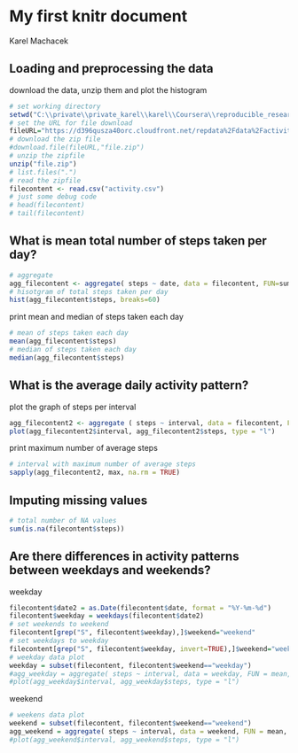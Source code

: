 # My first knitr document
Karel Machacek

## Loading and preprocessing the data

download the data, unzip them and plot the histogram

```r
# set working directory
setwd("C:\\private\\private_karel\\karel\\Coursera\\reproducible_research")
# set the URL for file download
fileURL="https://d396qusza40orc.cloudfront.net/repdata%2Fdata%2Factivity.zip"
# download the zip file
#download.file(fileURL,"file.zip")
# unzip the zipfile
unzip("file.zip")
# list.files(".")
# read the zipfile
filecontent <- read.csv("activity.csv")
# just some debug code
# head(filecontent)
# tail(filecontent)
```
## What is mean total number of steps taken per day?
```r
# aggregate
agg_filecontent <- aggregate( steps ~ date, data = filecontent, FUN=sum, na.rm=TRUE)
# hisotgram of total steps taken per day
hist(agg_filecontent$steps, breaks=60)
```

print mean and median of steps taken each day
```r
# mean of steps taken each day
mean(agg_filecontent$steps)
# median of steps taken each day
median(agg_filecontent$steps)
```

## What is the average daily activity pattern?
plot the graph of steps per interval
```r
agg_filecontent2 <- aggregate ( steps ~ interval, data = filecontent, FUN = mean, na.rm = TRUE)
plot(agg_filecontent2$interval, agg_filecontent2$steps, type = "l")
```

print maximum number of average steps
```r
# interval with maximum number of average steps
sapply(agg_filecontent2, max, na.rm = TRUE)
```

## Imputing missing values
```r
# total number of NA values
sum(is.na(filecontent$steps))
```


## Are there differences in activity patterns between weekdays and weekends?

weekday
```r
filecontent$date2 = as.Date(filecontent$date, format = "%Y-%m-%d")
filecontent$weekday = weekdays(filecontent$date2)
# set weekends to weekend
filecontent[grep("S", filecontent$weekday),]$weekend="weekend"
# set weekdays to weekday
filecontent[grep("S", filecontent$weekday, invert=TRUE),]$weekend="weekday"
# weekday data plot
weekday = subset(filecontent, filecontent$weekend=="weekday")
#agg_weekday = aggregate( steps ~ interval, data = weekday, FUN = mean, na.rm = TRUE)
#plot(agg_weekday$interval, agg_weekday$steps, type = "l")
```

weekend
```r
# weekens data plot
weekend = subset(filecontent, filecontent$weekend=="weekend")
agg_weekend = aggregate( steps ~ interval, data = weekend, FUN = mean, na.rm = TRUE)
#plot(agg_weekend$interval, agg_weekend$steps, type = "l")
```


